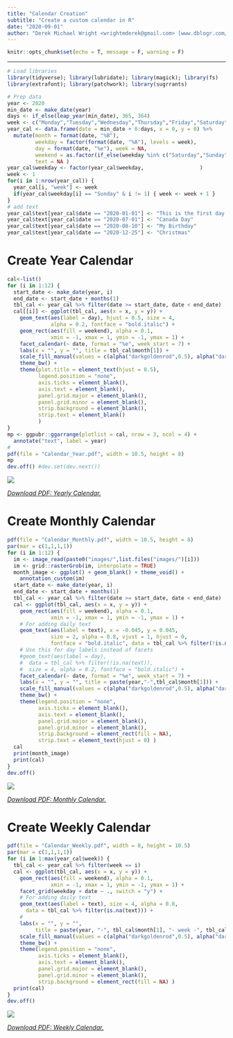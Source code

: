 ```yaml
---
title: "Calendar Creation"
subtitle: "Create a custom calendar in R"
date: "2020-09-01"
author: "Derek Michael Wright <wrightmderek@gmail.com> [www.dblogr.com/](https://dblogr.netlify.com/)"
---
```


```r
knitr::opts_chunk$set(echo = T, message = F, warning = F)
```

---

```r
# Load libraries
library(tidyverse); library(lubridate); library(magick); library(fs)
library(extrafont); library(patchwork); library(sugrrants) 
```

```r
# Prep data
year <- 2020
min_date <- make_date(year)
days <- if_else(leap_year(min_date), 365, 364)
week <- c("Monday","Tuesday","Wednesday","Thursday","Friday","Saturday","Sunday")
year_cal <- data.frame(date = min_date + 0:days, x = 0, y = 0) %>%
  mutate(month = format(date, "%B"),
         weekday = factor(format(date, "%A"), levels = week),
         day = format(date, "%e"), week = NA,
         weekend = as.factor(if_else(weekday %in% c("Saturday","Sunday"), 1, 0)),
         text = NA )
year_cal$weekday <- factor(year_cal$weekday,                  )
week <- 1
for(i in 1:nrow(year_cal)) {
  year_cal[i, "week"] <- week
  if(year_cal$weekday[i] == "Sunday" & i != 1) { week <- week + 1 }
}
# add text
year_cal$text[year_cal$date == "2020-01-01"] <- "This is the first day of the\nyear 2020"
year_cal$text[year_cal$date == "2020-07-01"] <- "Canada Day"
year_cal$text[year_cal$date == "2020-08-10"] <- "My Birthday"
year_cal$text[year_cal$date == "2020-12-25"] <- "Christmas"
```

# Create Year Calendar

```r
cal<-list()
for (i in 1:12) {
  start_date <- make_date(year, i)
  end_date <- start_date + months(1)
  tbl_cal <- year_cal %>% filter(date >= start_date, date < end_date)
  cal[[i]] <- ggplot(tbl_cal, aes(x = x, y = y)) +
    geom_text(aes(label = day), hjust = 0.5, size = 4, 
              alpha = 0.2, fontface = "bold.italic") +
    geom_rect(aes(fill = weekend), alpha = 0.1, 
              xmin = -1, xmax = 1, ymin = -1, ymax = 1) +
    facet_calendar(~ date, format = "%e", week_start = 7) +
    labs(x = "", y = "", title = tbl_cal$month[1]) +
    scale_fill_manual(values = c(alpha("darkgoldenrod",0.5), alpha("darkgreen",0.5))) +
    theme_bw() +
    theme(plot.title = element_text(hjust = 0.5),
          legend.position = "none",
          axis.ticks = element_blank(),
          axis.text = element_blank(),
          panel.grid.major = element_blank(),
          panel.grid.minor = element_blank(),
          strip.background = element_blank(),
          strip.text = element_blank() 
          )
}
mp <- ggpubr::ggarrange(plotlist = cal, nrow = 3, ncol = 4) +
  annotate("text", label = year)
#
pdf(file = "Calendar_Year.pdf", width = 10.5, height = 8)
mp
dev.off() #dev.set(dev.next())
```

![](featured.png)

[*Download PDF: Yearly Calendar.*](https://github.com/derekmichaelwright/htmls/raw/master/dblogr/calendar_creation/Calendar_Year.pdf)

# Create Monthly Calendar

```r
pdf(file = "Calendar_Monthly.pdf", width = 10.5, height = 8)
par(mar = c(1,1,1,1))
for (i in 1:12) {
  im <- image_read(paste0("images/",list.files("images/")[i]))
  im <- grid::rasterGrob(im, interpolate = TRUE)
  month_image <- ggplot() + geom_blank() + theme_void() +
    annotation_custom(im)
  start_date <- make_date(year, i)
  end_date <- start_date + months(1)
  tbl_cal <- year_cal %>% filter(date >= start_date, date < end_date)
  cal <- ggplot(tbl_cal, aes(x = x, y = y)) +
    geom_rect(aes(fill = weekend), alpha = 0.1,
              xmin = -1, xmax = 1, ymin = -1, ymax = 1) +
    # For adding daily text
    geom_text(aes(label = text), x = -0.045, y = 0.045, 
              size = 2, alpha = 0.8, vjust = 1, hjust = 0,
              fontface = "bold.italic", data = tbl_cal %>% filter(!is.na(text))) +
    # Use this for day labels instead of facets
    #geom_text(aes(label = day),
    #  data = tbl_cal %>% filter(!is.na(text)),
    #  size = 4, alpha = 0.2, fontface = "bold.italic") +
    facet_calendar(~ date, format = "%e", week_start = 7) +
    labs(x = "", y = "", title = paste(year,"-",tbl_cal$month[1])) +
    scale_fill_manual(values = c(alpha("darkgoldenrod",0.5), alpha("darkgreen",0.5))) +
    theme_bw() +
    theme(legend.position = "none",
          axis.ticks = element_blank(),
          axis.text = element_blank(),
          panel.grid.major = element_blank(),
          panel.grid.minor = element_blank(),
          strip.background = element_rect(fill = NA),
          strip.text = element_text(hjust = 0) )
  cal
  print(month_image)
  print(cal)
}
dev.off()
```

![](img_calendar_month.png)

[*Download PDF: Monthly Calendar.*](https://github.com/derekmichaelwright/htmls/raw/master/dblogr/calendar_creation/Calendar_Monthly.pdf)

# Create Weekly Calendar

```r
pdf(file = "Calendar_Weekly.pdf", width = 8, height = 10.5)
par(mar = c(1,1,1,1))
for (i in 1:max(year_cal$week)) {
  tbl_cal <- year_cal %>% filter(week == i)
  cal <- ggplot(tbl_cal, aes(x = x, y = y)) +
    geom_rect(aes(fill = weekend), alpha = 0.1,
              xmin = -1, xmax = 1, ymin = -1, ymax = 1) +
    facet_grid(weekday + date ~ ., switch = "y") +
    # For adding daily text
    geom_text(aes(label = text), size = 4, alpha = 0.8,
      data = tbl_cal %>% filter(is.na(text))) +
    #
    labs(x = "", y = "", 
         title = paste(year, "-", tbl_cal$month[1], "- week -", tbl_cal$week[1])) +
    scale_fill_manual(values = c(alpha("darkgoldenrod",0.5), alpha("darkgreen",0.5))) +
    theme_bw() +
    theme(legend.position = "none",
          axis.ticks = element_blank(),
          axis.text = element_blank(),
          panel.grid.major = element_blank(),
          panel.grid.minor = element_blank(),
          strip.background = element_rect(fill = NA) )
  print(cal)
}
dev.off()
```

![](img_calendar_week.png)

[*Download PDF: Weekly Calendar.*](https://github.com/derekmichaelwright/htmls/raw/master/dblogr/calendar_creation/Calendar_Weekly.pdf)